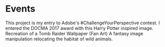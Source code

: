 # Events

This project is my entry to Adobe's #ChallengeYourPerspective contest. I entered the DOCMA 2017 award with this Harry Potter inspired image. Recreation of a Tomb Raider Wallpaper (Fan Art) A fantasy image manipulation relocating the habitat of wild animals.
